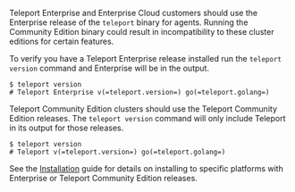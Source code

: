 Teleport Enterprise and Enterprise Cloud customers should use the Enterprise release of the 
`teleport` binary for agents. Running the Community Edition binary could result in
incompatibility to these cluster editions for certain features.

To verify you have a Teleport Enterprise release installed run the `teleport version`
command and Enterprise will be in the output.

```code
$ teleport version
# Teleport Enterprise v(=teleport.version=) go(=teleport.golang=)
```

Teleport Community Edition clusters should use the Teleport Community Edition releases. The `teleport version`
command will only include Teleport in its output for those releases.

```code
$ teleport version
# Teleport v(=teleport.version=) go(=teleport.golang=)
```

See the [Installation](../get-started/download-install/installation.mdx) guide for details on installing to specific platforms
with Enterprise or Teleport Community Edition releases. 
